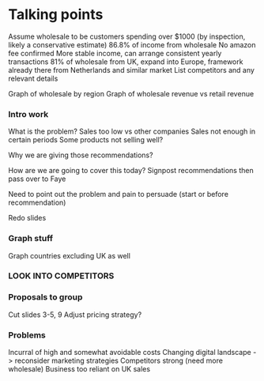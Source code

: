 # Talking points

Assume wholesale to be customers spending over $1000 (by inspection, likely a conservative estimate)
86.8% of income from wholesale
No amazon fee confirmed
More stable income, can arrange consistent yearly transactions
81% of wholesale from UK, expand into Europe, framework already there from Netherlands and similar market
List competitors and any relevant details

Graph of wholesale by region
Graph of wholesale revenue vs retail revenue

### Intro work
What is the problem?
Sales too low vs other companies
Sales not enough in certain periods
Some products not selling well?


Why we are giving those recommendations?

How are we are going to cover this today?
Signpost recommendations then pass over to Faye

Need to point out the problem and pain to persuade (start or before recommendation)

Redo slides

### Graph stuff
Graph countries excluding UK as well

### LOOK INTO COMPETITORS

### Proposals to group
Cut slides 3-5, 9
Adjust pricing strategy?

### Problems
Incurral of high and somewhat avoidable costs
Changing digital landscape -> reconsider marketing strategies
Competitors strong (need more wholesale)
Business too reliant on UK sales
